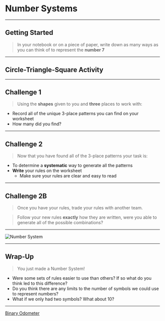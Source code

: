 
# Number Systems 

---

## Getting Started

> In your notebook or on a piece of paper, 
> write down as many ways as you can think of 
> to represent the **number 7**

---

## Circle-Triangle-Square Activity

---

## Challenge 1

> Using the **shapes** given to you and **three** places to work with: 

- Record all of the unique 3-place patterns you can find on your worksheet
- How many did you find? 

---

## Challenge 2

> Now that you have found all of the 3-place patterns your task is:

- To determine a **systematic** way to generate all the patterns 
- **Write** your rules on the worksheet 
  - Make sure your rules are clear and easy to read

---

## Challenge 2B

> Once you have your rules, trade your rules with another team.

> Follow your new rules **exactly** how they are written, were you able to generate all of the possible combinations? 

---

![Number System](https://code.org/curriculum/docs/csp/U1L06-numberSystemsExplanation.png)

---

## Wrap-Up

> You just made a Number System!

- Were some sets of rules easier to use than others? If so what do you think led to this difference?
- Do you think there are any limits to the number of symbols we could use to represent numbers? 
- What if we only had two symbols? What about 10? 

---

[Binary Odometer](https://studio.code.org/s/csp1/stage/5/puzzle/2)